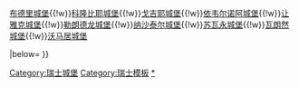 {{Navbox
|name = 瑞士纳沙泰尔州城堡
|title = [[File:Wappen_Neuenburg_matt.svg|20px]]　[[瑞士城堡列表#纳沙泰尔州|瑞士纳沙泰尔州的城堡]]　[[File:Wappen_Neuenburg_matt.svg|20px]]
|titlestyle =
|bodyclass = hlist
|style = text-align:left;
|groupstyle = text-align:center;
|state = {{{state<includeonly>|collapsed</includeonly>}}}
|above =
|image = 
|group1 =
|list1 =<center>[[奥韦尼耶城堡]]{{!w}}[[布德里城堡]]{{!w}}[[科隆比耶城堡]]{{!w}}[[戈吉耶城堡]]{{!w}}[[依韦尔诺阿城堡]]{{!w}}[[让雅克城堡]]{{!w}}[[勒朗德龙城堡]]{{!w}}[[纳沙泰尔城堡]]{{!w}}[[苏瓦永城堡]]{{!w}}[[瓦朗然城堡]]{{!w}}[[沃马居城堡]]</center>
|below=
}}[[Category:瑞士城堡]]
<noinclude>
[[Category:瑞士模板‎]]
[[Category:瑞士城堡|*]]
</noinclude>